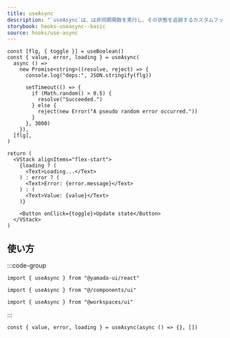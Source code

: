 ```yaml
---
title: useAsync
description: "`useAsync`は、は非同期関数を実行し、その状態を追跡するカスタムフックです。"
storybook: hooks-useasync--basic
source: hooks/use-async
---
```


```tsx preview functional client
const [flg, { toggle }] = useBoolean()
const { value, error, loading } = useAsync(
  async () =>
    new Promise<string>((resolve, reject) => {
      console.log("deps:", JSON.stringify(flg))

      setTimeout(() => {
        if (Math.random() > 0.5) {
          resolve("Succeeded.")
        } else {
          reject(new Error("A pseudo random error occurred."))
        }
      }, 3000)
    }),
  [flg],
)

return (
  <VStack alignItems="flex-start">
    {loading ? (
      <Text>Loading...</Text>
    ) : error ? (
      <Text>Error: {error.message}</Text>
    ) : (
      <Text>Value: {value}</Text>
    )}

    <Button onClick={toggle}>Update state</Button>
  </VStack>
)
```

## 使い方

:::code-group

```tsx [package]
import { useAsync } from "@yamada-ui/react"
```

```tsx [alias]
import { useAsync } from "@/components/ui"
```

```tsx [monorepo]
import { useAsync } from "@workspaces/ui"
```

:::

```tsx
const { value, error, loading } = useAsync(async () => {}, [])
```
